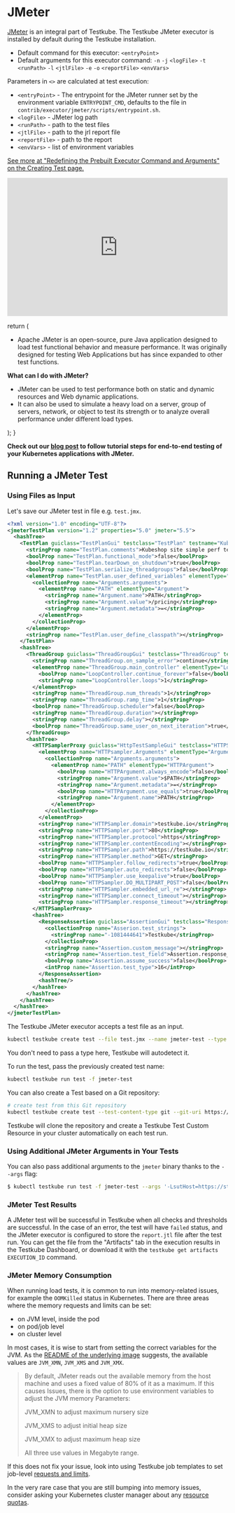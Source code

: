 
# JMeter

<LegacyWarning />

[JMeter](https://jmeter.apache.org/) is an integral part of Testkube. The Testkube JMeter executor is installed by default during the Testkube installation.

* Default command for this executor: `<entryPoint>`
* Default arguments for this executor command: `-n` `-j` `<logFile>` `-t` `<runPath>` `-l` `<jtlFile>` `-e` `-o` `<reportFile>` `<envVars>`

Parameters in `<>` are calculated at test execution:

* `<entryPoint>` - The entrypoint for the JMeter runner set by the environment variable `ENTRYPOINT_CMD`, defaults to the file in `contrib/executor/jmeter/scripts/entrypoint.sh`.
* `<logFile>` - JMeter log path
* `<runPath>` - path to the test files
* `<jtlFile>` - path to the jrl report file
* `<reportFile>` - path to the report
* `<envVars>` - list of environment variables

[See more at "Redefining the Prebuilt Executor Command and Arguments" on the Creating Test page.](../articles/creating-tests.md#redefining-the-prebuilt-executor-command-and-arguments)

<iframe width="100%" height="315" src="https://www.youtube.com/embed/iF7BcVqTeO0" title="YouTube video player" frameborder="0" allow="accelerometer; autoplay; clipboard-write; encrypted-media; gyroscope; picture-in-picture; web-share" allowfullscreen></iframe>


  return (
    <div>
      <Admonition type="info" icon="🎓" title="What is JMeter?">
        <ul>
          <li>Apache JMeter is an open-source, pure Java application designed to load test functional behavior and measure performance. It was originally designed for testing Web Applications but has since expanded to other test functions.</li>
        </ul>
        <b>What can I do with JMeter?</b>
        <ul>
          <li>JMeter can be used to test performance both on static and dynamic resources and Web dynamic applications.</li>
          <li>It can also be used to simulate a heavy load on a server, group of servers, network, or object to test its strength or to analyze overall performance under different load types.</li>
        </ul>
      </Admonition>
    </div>
  );
}

<ExecutorInfo />


**Check out our [blog post](https://testkube.io/blog/jmeter-and-kubernetes-how-to-run-tests-efficiently-with-testkube) to follow tutorial steps for end-to-end testing of your Kubernetes applications with JMeter.**


## Running a JMeter Test

### Using Files as Input

Let's save our JMeter test in file e.g. `test.jmx`. 

```xml 
<?xml version="1.0" encoding="UTF-8"?>
<jmeterTestPlan version="1.2" properties="5.0" jmeter="5.5">
  <hashTree>
    <TestPlan guiclass="TestPlanGui" testclass="TestPlan" testname="Kubeshop site" enabled="true">
      <stringProp name="TestPlan.comments">Kubeshop site simple perf test</stringProp>
      <boolProp name="TestPlan.functional_mode">false</boolProp>
      <boolProp name="TestPlan.tearDown_on_shutdown">true</boolProp>
      <boolProp name="TestPlan.serialize_threadgroups">false</boolProp>
      <elementProp name="TestPlan.user_defined_variables" elementType="Arguments" guiclass="ArgumentsPanel" testclass="Arguments" testname="User Defined Variables" enabled="true">
        <collectionProp name="Arguments.arguments">
          <elementProp name="PATH" elementType="Argument">
            <stringProp name="Argument.name">PATH</stringProp>
            <stringProp name="Argument.value">/pricing</stringProp>
            <stringProp name="Argument.metadata">=</stringProp>
          </elementProp>
        </collectionProp>
      </elementProp>
      <stringProp name="TestPlan.user_define_classpath"></stringProp>
    </TestPlan>
    <hashTree>
      <ThreadGroup guiclass="ThreadGroupGui" testclass="ThreadGroup" testname="Thread Group" enabled="true">
        <stringProp name="ThreadGroup.on_sample_error">continue</stringProp>
        <elementProp name="ThreadGroup.main_controller" elementType="LoopController" guiclass="LoopControlPanel" testclass="LoopController" testname="Loop Controller" enabled="true">
          <boolProp name="LoopController.continue_forever">false</boolProp>
          <stringProp name="LoopController.loops">1</stringProp>
        </elementProp>
        <stringProp name="ThreadGroup.num_threads">1</stringProp>
        <stringProp name="ThreadGroup.ramp_time">1</stringProp>
        <boolProp name="ThreadGroup.scheduler">false</boolProp>
        <stringProp name="ThreadGroup.duration"></stringProp>
        <stringProp name="ThreadGroup.delay"></stringProp>
        <boolProp name="ThreadGroup.same_user_on_next_iteration">true</boolProp>
      </ThreadGroup>
      <hashTree>
        <HTTPSamplerProxy guiclass="HttpTestSampleGui" testclass="HTTPSamplerProxy" testname="HTTP Request" enabled="true">
          <elementProp name="HTTPsampler.Arguments" elementType="Arguments" guiclass="HTTPArgumentsPanel" testclass="Arguments" testname="User Defined Variables" enabled="true">
            <collectionProp name="Arguments.arguments">
              <elementProp name="PATH" elementType="HTTPArgument">
                <boolProp name="HTTPArgument.always_encode">false</boolProp>
                <stringProp name="Argument.value">$PATH</stringProp>
                <stringProp name="Argument.metadata">=</stringProp>
                <boolProp name="HTTPArgument.use_equals">true</boolProp>
                <stringProp name="Argument.name">PATH</stringProp>
              </elementProp>
            </collectionProp>
          </elementProp>
          <stringProp name="HTTPSampler.domain">testkube.io</stringProp>
          <stringProp name="HTTPSampler.port">80</stringProp>
          <stringProp name="HTTPSampler.protocol">https</stringProp>
          <stringProp name="HTTPSampler.contentEncoding"></stringProp>
          <stringProp name="HTTPSampler.path">https://testkube.io</stringProp>
          <stringProp name="HTTPSampler.method">GET</stringProp>
          <boolProp name="HTTPSampler.follow_redirects">true</boolProp>
          <boolProp name="HTTPSampler.auto_redirects">false</boolProp>
          <boolProp name="HTTPSampler.use_keepalive">true</boolProp>
          <boolProp name="HTTPSampler.DO_MULTIPART_POST">false</boolProp>
          <stringProp name="HTTPSampler.embedded_url_re"></stringProp>
          <stringProp name="HTTPSampler.connect_timeout"></stringProp>
          <stringProp name="HTTPSampler.response_timeout"></stringProp>
        </HTTPSamplerProxy>
        <hashTree>
          <ResponseAssertion guiclass="AssertionGui" testclass="ResponseAssertion" testname="Response Assertion" enabled="true">
            <collectionProp name="Asserion.test_strings">
              <stringProp name="-1081444641">Testkube</stringProp>
            </collectionProp>
            <stringProp name="Assertion.custom_message"></stringProp>
            <stringProp name="Assertion.test_field">Assertion.response_data</stringProp>
            <boolProp name="Assertion.assume_success">false</boolProp>
            <intProp name="Assertion.test_type">16</intProp>
          </ResponseAssertion>
          <hashTree/>
        </hashTree>
      </hashTree>
    </hashTree>
  </hashTree>
</jmeterTestPlan>

```

The Testkube JMeter executor accepts a test file as an input.

```bash
kubectl testkube create test --file test.jmx --name jmeter-test --type jmeter/test
```
You don't need to pass a type here, Testkube will autodetect it. 


To run the test, pass the previously created test name: 

```bash 
kubectl testkube run test -f jmeter-test
```

You can also create a Test based on a Git repository:

```bash
# create test from this Git repository
kubectl testkube create test --test-content-type git --git-uri https://github.com/kubeshop/testkube-executor-jmeter.git --git-branch main --git-path examples/kubeshop.jmx --type jmeter/test --name jmeter-test-from-git
```

Testkube will clone the repository and create a Testkube Test Custom Resource in your cluster automatically on each test run. 

### Using Additional JMeter Arguments in Your Tests

You can also pass additional arguments to the `jmeter` binary thanks to the `--args` flag:

```bash
$ kubectl testkube run test -f jmeter-test --args '-LsutHost=https://staging.kubeshop.com -LsomeParam=someValue'
```

### **JMeter Test Results**

A JMeter test will be successful in Testkube when all checks and thresholds are successful. In the case of an error, the test will have `failed` status,
and the JMeter executor is configured to store the `report.jtl` file after the test run. You can get the file from the "Artifacts" tab in the execution results in the Testkube Dashboard, 
or download it with the `testkube get artifacts EXECUTION_ID` command.

### **JMeter Memory Consumption**

When running load tests, it is common to run into memory-related issues, for example the `OOMKilled` status in Kubernetes. There are three areas where the memory requests and limits can be set:
* on JVM level, inside the pod
* on pod/job level
* on cluster level

In most cases, it is wise to start from setting the correct variables for the JVM. As the [README of the underlying image](https://github.com/justb4/docker-jmeter#adjust-java-memory-options) suggests, the available values are `JVM_XMN`, `JVM_XMS` and `JVM_XMX`.

>By default, JMeter reads out the available memory from the host machine and uses a fixed value of 80% of it as a maximum. If this causes Issues, there is the option to use environment variables to adjust the JVM memory Parameters:
>
>JVM_XMN to adjust maximum nursery size
>
>JVM_XMS to adjust initial heap size
>
>JVM_XMX to adjust maximum heap size
>
>All three use values in Megabyte range.

If this does not fix your issue, look into using Testkube job templates to set job-level [requests and limits](https://kubernetes.io/docs/concepts/configuration/manage-resources-containers/).

In the very rare case that you are still bumping into memory issues, consider asking your Kubernetes cluster manager about any [resource quotas](https://kubernetes.io/docs/concepts/policy/resource-quotas/).
